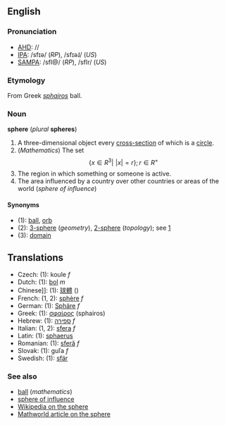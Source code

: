==English==
===Pronunciation===
*[[AHD]]: //
*[[IPA]]: /sfɪə/ (''RP''), /sfɪəɺ/ (''US'')
*[[SAMPA]]: /sfI@/ (''RP''), /sfIr/ (''US'')

===Etymology===
From Greek ''[[sphairos]]'' ball.

===Noun===
'''sphere''' (''plural'' '''spheres''')

#A three-dimensional object every [[cross-section]] of which is a [[circle]].
#(''Mathematics'') The set:<math> \{x \in R^3|\,\, |x|=r \}; r \in R^+</math>
#The region in which something or someone is active.
#The area influenced by a country over other countries or areas of the world (''sphere of influence'')

====Synonyms====
*(1): [[ball]], [[orb]]
*(2): [[3-sphere]] (''geometry''), [[2-sphere]] (''topology''); see [http://mathworld.wolfram.com/Sphere.html]
*(3): [[domain]]

==Translations==
*Czech: (1): koule  ''f''
*Dutch: (1): [[bol]] ''m''
*Chinese]]: (1): [[球體]] ()
*French: (1, 2): [[sphère]] ''f''
*German: (1): [[Sphäre]] ''f''
*Greek: (1): [[σφαίρος]] (sphairos)
*Hebrew: (1): [[ספירה]] ''f''
*Italian: (1, 2): [[sfera]] ''f''
*Latin: (1): [[sphaerus]]
*Romanian: (1): [[sferă]] ''f''
*Slovak: (1): guľa  ''f''
*Swedish: (1): [[sfär]]

===See also===
*[[ball]] (''mathematics'')
*[[sphere of influence]]
*[[w:Sphere|Wikipedia on the sphere]]
*[http://mathworld.wolfram.com/Sphere.html Mathworld article on the sphere]